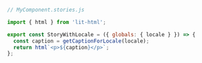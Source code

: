 ```js
// MyComponent.stories.js

import { html } from 'lit-html';

export const StoryWithLocale = ({ globals: { locale } }) => {
  const caption = getCaptionForLocale(locale);
  return html`<p>${caption}</p>`;
};
```